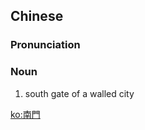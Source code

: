 {{also|南门}}
==Chinese==
{{zh-forms|s=南门}}

===Pronunciation===
{{zh-pron
|m=nánmén
|h=pfs=nàm-mùn
|mn=Lâm-mn̂g
|cat=n
}}

===Noun===
{{zh-noun}}

# {{lb|zh|archaic}} south gate of a walled city

[[ko:南門]]